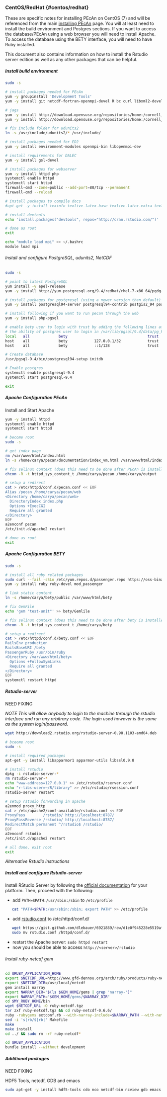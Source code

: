 ### CentOS/RedHat {#centos/redhat}

These are specific notes for installing PEcAn on CentOS (7) and will be referenced from the main [installing PEcAn](Installing-PEcAn) page. You will at least need to install the build environment and Postgres sections. If you want to access the database/PEcAn using a web browser you will need to install Apache. To access the database using the BETY interface, you will need to have Ruby installed.

This document also contains information on how to install the Rstudio server edition as well as any other packages that can be helpful.

##### Install build environment

```bash
sudo -s

# install packages needed for PEcAn
yum -y groupinstall 'Development Tools' 
yum -y install git netcdf-fortran-openmpi-devel R bc curl libxml2-devel openssl-devel ed  udunits2 udunits2-devel netcdf netcdf-devel gmp-devel python-devel gdal-devel proj-devel proj-epsg expect

# jags
yum -y install http://download.opensuse.org/repositories/home:/cornell_vrdc/CentOS_7/x86_64/jags3-3.4.0-54.1.x86_64.rpm
yum -y install http://download.opensuse.org/repositories/home:/cornell_vrdc/CentOS_7/x86_64/jags3-devel-3.4.0-54.1.x86_64.rpm

# fix include folder for udunits2
ln -s /usr/include/udunits2/* /usr/include/

# install packages needed for ED2
yum -y install environment-modules openmpi-bin libopenmpi-dev

# install requirements for DALEC
yum -y install gsl-devel

# install packages for webserver
yum -y install httpd php
systemctl enable httpd
systemctl start httpd
firewall-cmd --zone=public --add-port=80/tcp --permanent
firewall-cmd --reload

# install packages to compile docs
#apt-get -y install texinfo texlive-latex-base texlive-latex-extra texlive-fonts-recommended

# install devtools
echo 'install.packages("devtools", repos="http://cran.rstudio.com/")' | R --vanilla

# done as root
exit

echo "module load mpi" >> ~/.bashrc
module load mpi
```

###### Install and configure PostgreSQL, udunits2, NetCDF

```bash
sudo -s

# point to latest PostgreSQL
yum install -y epel-release 
yum -y install http://yum.postgresql.org/9.4/redhat/rhel-7-x86_64/pgdg-centos94-9.4-1.noarch.rpm

# install packages for postgresql (using a newer version than default)
yum -y install postgresql94-server postgresql94-contrib postgis2_94 postgresql94-devel udunits2 netcdf

# install following if you want to run pecan through the web
yum -y install php-pgsql

# enable bety user to login with trust by adding the following lines after
# the ability of postgres user to login in /var/lib/pgsql/9.4/data/pg_hba.conf
local   all             bety                                    trust
host    all             bety            127.0.0.1/32            trust
host    all             bety            ::1/128                 trust

# Create database
/usr/pgsql-9.4/bin/postgresql94-setup initdb

# Enable postgres
systemctl enable postgresql-9.4
systemctl start postgresql-9.4

exit
```

##### Apache Configuration PEcAn

Install and Start Apache
```bash
yum -y install httpd
systemctl enable httpd
systemctl start httpd
```

```bash
# become root
sudo -s

# get index page
rm /var/www/html/index.html
ln -s /home/carya/pecan/documentation/index_vm.html /var/www/html/index.html

# fix selinux context (does this need to be done after PEcAn is installed?)
chcon -R -t httpd_sys_content_t /home/carya/pecan /home/carya/output

# setup a redirect
cat > /etc/httpd/conf.d/pecan.conf << EOF
Alias /pecan /home/carya/pecan/web
<Directory /home/carya/pecan/web>
  DirectoryIndex index.php
  Options +ExecCGI
  Require all granted
</Directory>
EOF
a2enconf pecan
/etc/init.d/apache2 restart

# done as root
exit
```

##### Apache Configuration BETY

```bash
sudo -s

# install all ruby related packages
sudo curl --fail -sSLo /etc/yum.repos.d/passenger.repo https://oss-binaries.phusionpassenger.com/yum/definitions/el-passenger.repo
yum -y install ruby ruby-devel mod_passenger

# link static content
ln -s /home/carya/bety/public /var/www/html/bety

# fix GemFile
echo 'gem "test-unit"' >> bety/Gemlile

# fix selinux context (does this need to be done after bety is installed?)
chcon -R -t httpd_sys_content_t /home/carya/bety

# setup a redirect
cat > /etc/httpd/conf.d/bety.conf << EOF
RailsEnv production
RailsBaseURI /bety
PassengerRuby /usr/bin/ruby
<Directory /var/www/html/bety>
  Options +FollowSymLinks
  Require all granted
</Directory>
EOF
systemctl restart httpd
```

##### Rstudio-server

NEED FIXING

*NOTE This will allow anybody to login to the machine through the rstudio interface and run any arbitrary code. The login used however is the same as the system login/password.*

```bash
wget http://download2.rstudio.org/rstudio-server-0.98.1103-amd64.deb
```

```bash
# bceome root
sudo -s

# install required packages
apt-get -y install libapparmor1 apparmor-utils libssl0.9.8

# install rstudio
dpkg -i rstudio-server-*
rm rstudio-server-*
echo "www-address=127.0.0.1" >> /etc/rstudio/rserver.conf
echo "r-libs-user=~/R/library" >> /etc/rstudio/rsession.conf
rstudio-server restart

# setup rstudio forwarding in apache
a2enmod proxy_http
cat > /etc/apache2/conf-available/rstudio.conf << EOF
ProxyPass        /rstudio/ http://localhost:8787/
ProxyPassReverse /rstudio/ http://localhost:8787/
RedirectMatch permanent ^/rstudio$ /rstudio/
EOF
a2enconf rstudio
/etc/init.d/apache2 restart

# all done, exit root
exit
```
*Alternative Rstudio instructions*

##### Install and configure Rstudio-server

Install RStudio Server by following the [official documentation](https://www.rstudio.com/products/rstudio/download-server/) for your platform.
Then, proceed with the following:

* add `PATH=$PATH:/usr/sbin:/sbin` to `/etc/profile`
```bash
   cat "PATH=$PATH:/usr/sbin:/sbin; export PATH" >> /etc/profile
```
* add [rstudio.conf](https://gist.github.com/dlebauer/6921889) to /etc/httpd/conf.d/ 
```bash
   wget https://gist.github.com/dlebauer/6921889/raw/d1e0f945228e5519afa6223d6f49d6e0617262bd/rstudio.conf
   sudo mv rstudio.conf /httpd/conf.d/
```
* restart the Apache server: `sudo httpd restart`
* now you should be able to access `http://<server>/rstudio`

###### Install ruby-netcdf gem 

```bash
cd $RUBY_APPLICATION_HOME
export $NETCDF_URL=http://www.gfd-dennou.org/arch/ruby/products/ruby-netcdf/release/ruby-netcdf-0.6.6.tar.gz
export $NETCDF_DIR=/usr/local/netcdf
gem install narray
export NARRAY_DIR="$(ls $GEM_HOME/gems | grep 'narray-')"
export NARRAY_PATH="$GEM_HOME/gems/$NARRAY_DIR"
cd $MY_RUBY_HOME/bin
wget $NETCDF_URL -O ruby-netcdf.tgz
tar zxf ruby-netcdf.tgz && cd ruby-netcdf-0.6.6/
ruby -rubygems extconf.rb --with-narray-include=$NARRAY_PATH --with-netcdf-dir=/usr/local/netcdf-4.3.0
sed -i 's|rb/$|rb|' Makefile
make
make install
cd ../ && sudo rm -rf ruby-netcdf*

cd $RUBY_APPLICATION
bundle install --without development
```


##### Additional packages

NEED FIXING

HDF5 Tools, netcdf, GDB and emacs
```bash
sudo apt-get -y install hdf5-tools cdo nco netcdf-bin ncview gdb emacs ess nedit
```
